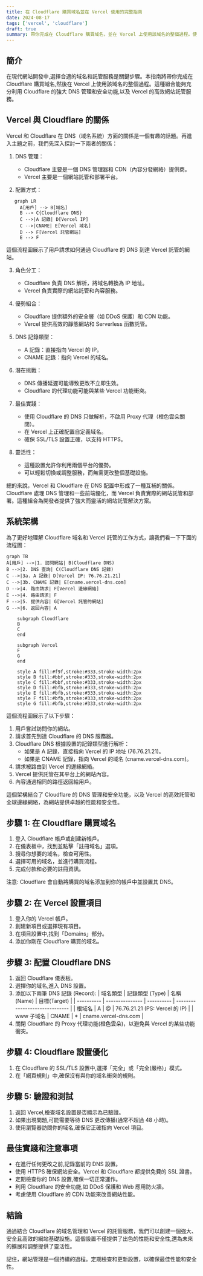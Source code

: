 ```yaml
---
title: 在 Cloudflare 購買域名並在 Vercel 使用的完整指南
date: 2024-08-17
tags: ['vercel', 'cloudflare']
draft: true
summary: 帶你完成在 Cloudflare 購買域名，並在 Vercel 上使用該域名的整個過程。使用 Cloudflare 的強大 DNS 管理和安全功能，以及 Vercel 的高效網站託管服務。
---
```


## 簡介

在現代網站開發中,選擇合適的域名和託管服務是關鍵步驟。本指南將帶你完成在 Cloudflare 購買域名,然後在 Vercel 上使用該域名的整個過程。這種組合能夠充分利用 Cloudflare 的強大 DNS 管理和安全功能,以及 Vercel 的高效網站託管服務。

## Vercel 與 Cloudflare 的關係

Vercel 和 Cloudflare 在 DNS（域名系統）方面的關係是一個有趣的話題。再進入主題之前，我們先深入探討一下兩者的關係：

1. DNS 管理：

   - Cloudflare 主要是一個 DNS 管理器和 CDN（內容分發網絡）提供商。
   - Vercel 主要是一個網站託管和部署平台。

2. 配置方式：

```mermaid
   graph LR
     A[用戶] --> B[域名]
     B --> C{Cloudflare DNS}
     C -->|A 記錄| D[Vercel IP]
     C -->|CNAME| E[Vercel 域名]
     D --> F[Vercel 託管網站]
     E --> F
```

這個流程圖展示了用戶請求如何通過 Cloudflare 的 DNS 到達 Vercel 託管的網站。

3. 角色分工：

   - Cloudflare 負責 DNS 解析，將域名轉換為 IP 地址。
   - Vercel 負責實際的網站託管和內容服務。

4. 優勢組合：

   - Cloudflare 提供額外的安全層（如 DDoS 保護）和 CDN 功能。
   - Vercel 提供高效的靜態網站和 Serverless 函數託管。

5. DNS 記錄類型：

   - A 記錄：直接指向 Vercel 的 IP。
   - CNAME 記錄：指向 Vercel 的域名。

6. 潛在挑戰：

   - DNS 傳播延遲可能導致更改不立即生效。
   - Cloudflare 的代理功能可能與某些 Vercel 功能衝突。

7. 最佳實踐：

   - 使用 Cloudflare 的 DNS 只做解析，不啟用 Proxy 代理（橙色雲朵關閉）。
   - 在 Vercel 上正確配置自定義域名。
   - 確保 SSL/TLS 設置正確，以支持 HTTPS。

8. 靈活性：
   - 這種設置允許你利用兩個平台的優勢。
   - 可以輕鬆切換或調整服務，而無需更改整個基礎設施。

總的來說，Vercel 和 Cloudflare 在 DNS 配置中形成了一種互補的關係。Cloudflare 處理 DNS 管理和一些前端優化，而 Vercel 負責實際的網站託管和部署。這種組合為開發者提供了強大而靈活的網站託管解決方案。

## 系統架構

為了更好地理解 Cloudflare 域名和 Vercel 託管的工作方式，讓我們看一下下面的流程圖：

```mermaid
graph TB
A[用戶] -->|1. 訪問網站| B(Cloudflare DNS)
B -->|2. DNS 查詢| C(Cloudflare DNS 記錄)
C -->|3a. A 記錄| D[Vercel IP: 76.76.21.21]
C -->|3b. CNAME 記錄| E[cname.vercel-dns.com]
D -->|4. 路由請求| F[Vercel 邊緣網絡]
E -->|4. 路由請求| F
F -->|5. 提供內容| G[Vercel 託管的網站]
G -->|6. 返回內容| A

    subgraph Cloudflare
    B
    C
    end

    subgraph Vercel
    F
    G
    end

    style A fill:#f9f,stroke:#333,stroke-width:2px
    style B fill:#bbf,stroke:#333,stroke-width:2px
    style C fill:#bbf,stroke:#333,stroke-width:2px
    style D fill:#bfb,stroke:#333,stroke-width:2px
    style E fill:#bfb,stroke:#333,stroke-width:2px
    style F fill:#bfb,stroke:#333,stroke-width:2px
    style G fill:#bfb,stroke:#333,stroke-width:2px
```

這個流程圖展示了以下步驟：

1. 用戶嘗試訪問你的網站。
2. 請求首先到達 Cloudflare 的 DNS 服務器。
3. Cloudflare DNS 根據設置的記錄類型進行解析：
   - 如果是 A 記錄，直接指向 Vercel 的 IP 地址 (76.76.21.21)。
   - 如果是 CNAME 記錄，指向 Vercel 的域名 (cname.vercel-dns.com)。
4. 請求被路由到 Vercel 的邊緣網絡。
5. Vercel 提供託管在其平台上的網站內容。
6. 內容通過相同的路徑返回給用戶。

這個架構結合了 Cloudflare 的 DNS 管理和安全功能，以及 Vercel 的高效託管和全球邊緣網絡，為網站提供卓越的性能和安全性。

## 步驟 1: 在 Cloudflare 購買域名

1. 登入 Cloudflare 帳戶或創建新帳戶。
2. 在儀表板中，找到並點擊「註冊域名」選項。
3. 搜尋你想要的域名，檢查可用性。
4. 選擇可用的域名，並進行購買流程。
5. 完成付款和必要的註冊資訊。

注意: Cloudflare 會自動將購買的域名添加到你的帳戶中並設置其 DNS。

## 步驟 2: 在 Vercel 設置項目

1. 登入你的 Vercel 帳戶。
2. 創建新項目或選擇現有項目。
3. 在項目設置中,找到「Domains」部分。
4. 添加你剛在 Cloudflare 購買的域名。

## 步驟 3: 配置 Cloudflare DNS

1. 返回 Cloudflare 儀表板。
2. 選擇你的域名,進入 DNS 設置。
3. 添加以下兩筆 DNS 記錄 (Record):
   | 域名類型 | 記錄類型 (Type) | 名稱(Name) | 目標(Target) |
   | ---------- | --------------- | ---------- | ------------------------------ |
   | 根域名 | A | @ | 76.76.21.21 (PS: Vercel 的 IP) |
   | www 子域名 | CNAME | \* | cname.vercel-dns.com |
4. 關閉 Cloudflare 的 Proxy 代理功能(橙色雲朵)，以避免與 Vercel 的某些功能衝突。

## 步驟 4: Cloudflare 設置優化

1. 在 Cloudflare 的 SSL/TLS 設置中,選擇「完全」或「完全(嚴格)」模式。
2. 在「網頁規則」中,確保沒有與你的域名衝突的規則。

## 步驟 5: 驗證和測試

1. 返回 Vercel,檢查域名設置是否顯示為已驗證。
2. 如果出現問題,可能需要等待 DNS 更改傳播(通常不超過 48 小時)。
3. 使用瀏覽器訪問你的域名,確保它正確指向 Vercel 項目。

## 最佳實踐和注意事項

- 在進行任何更改之前,記錄當前的 DNS 設置。
- 使用 HTTPS 確保網站安全。Vercel 和 Cloudflare 都提供免費的 SSL 證書。
- 定期檢查你的 DNS 設置,確保一切正常運作。
- 利用 Cloudflare 的安全功能,如 DDoS 保護和 Web 應用防火牆。
- 考慮使用 Cloudflare 的 CDN 功能來改善網站性能。

## 結論

通過結合 Cloudflare 的域名管理和 Vercel 的託管服務，我們可以創建一個強大、安全且高效的網站基礎設施。這個設置不僅提供了出色的性能和安全性,還為未來的擴展和調整提供了靈活性。

記住，網站管理是一個持續的過程。定期檢查和更新設置，以確保最佳性能和安全性。
